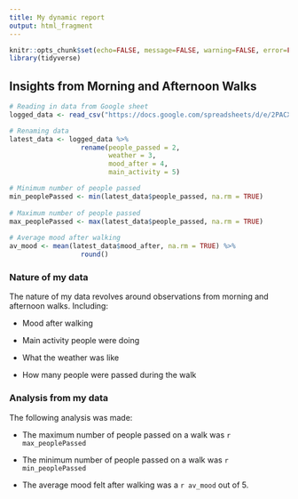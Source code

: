 ```yaml
---
title: My dynamic report
output: html_fragment
---
```


```r
knitr::opts_chunk$set(echo=FALSE, message=FALSE, warning=FALSE, error=FALSE)
library(tidyverse)
```

## Insights from Morning and Afternoon Walks

```r
# Reading in data from Google sheet
logged_data <- read_csv("https://docs.google.com/spreadsheets/d/e/2PACX-1vR5Uf3ELnGQUaZzKwXYqmsSmRhWxRNcUF-sCjbbtqIqpMMFmNzS5k4wD2w3N65SsQXM9Ykv9DRdccPm/pub?gid=1351670053&single=true&output=csv")

# Renaming data 
latest_data <- logged_data %>%
                  rename(people_passed = 2,
                         weather = 3,
                         mood_after = 4,
                         main_activity = 5) 

# Minimum number of people passed 
min_peoplePassed <- min(latest_data$people_passed, na.rm = TRUE)
  
# Maximum number of people passed 
max_peoplePassed <- max(latest_data$people_passed, na.rm = TRUE)
  
# Average mood after walking
av_mood <- mean(latest_data$mood_after, na.rm = TRUE) %>%
                  round()
```

### Nature of my data
The nature of my data revolves around observations from morning and afternoon walks. Including:

-   Mood after walking

-   Main activity people were doing

-   What the weather was like

-   How many people were passed during the walk

### Analysis from my data
The following analysis was made:

-   The maximum number of people passed on a walk was `r max_peoplePassed`

-   The minimum number of people passed on a walk was `r min_peoplePassed`

-   The average mood felt after walking was a `r av_mood` out of 5.


